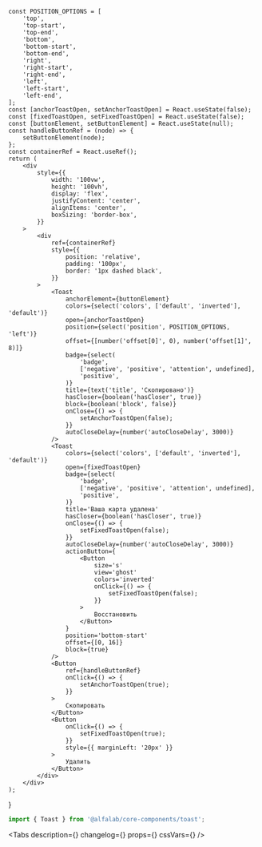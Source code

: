 

<Meta title='Components/Toast' component={Toast} id='Toast' />

<!-- Canvas -->

    const POSITION_OPTIONS = [
        'top',
        'top-start',
        'top-end',
        'bottom',
        'bottom-start',
        'bottom-end',
        'right',
        'right-start',
        'right-end',
        'left',
        'left-start',
        'left-end',
    ];
    const [anchorToastOpen, setAnchorToastOpen] = React.useState(false);
    const [fixedToastOpen, setFixedToastOpen] = React.useState(false);
    const [buttonElement, setButtonElement] = React.useState(null);
    const handleButtonRef = (node) => {
        setButtonElement(node);
    };
    const containerRef = React.useRef();
    return (
        <div
            style={{
                width: '100vw',
                height: '100vh',
                display: 'flex',
                justifyContent: 'center',
                alignItems: 'center',
                boxSizing: 'border-box',
            }}
        >
            <div
                ref={containerRef}
                style={{
                    position: 'relative',
                    padding: '100px',
                    border: '1px dashed black',
                }}
            >
                <Toast
                    anchorElement={buttonElement}
                    colors={select('colors', ['default', 'inverted'], 'default')}
                    open={anchorToastOpen}
                    position={select('position', POSITION_OPTIONS, 'left')}
                    offset={[number('offset[0]', 0), number('offset[1]', 8)]}
                    badge={select(
                        'badge',
                        ['negative', 'positive', 'attention', undefined],
                        'positive',
                    )}
                    title={text('title', 'Скопировано')}
                    hasCloser={boolean('hasCloser', true)}
                    block={boolean('block', false)}
                    onClose={() => {
                        setAnchorToastOpen(false);
                    }}
                    autoCloseDelay={number('autoCloseDelay', 3000)}
                />
                <Toast
                    colors={select('colors', ['default', 'inverted'], 'default')}
                    open={fixedToastOpen}
                    badge={select(
                        'badge',
                        ['negative', 'positive', 'attention', undefined],
                        'positive',
                    )}
                    title='Ваша карта удалена'
                    hasCloser={boolean('hasCloser', true)}
                    onClose={() => {
                        setFixedToastOpen(false);
                    }}
                    autoCloseDelay={number('autoCloseDelay', 3000)}
                    actionButton={
                        <Button
                            size='s'
                            view='ghost'
                            colors='inverted'
                            onClick={() => {
                                setFixedToastOpen(false);
                            }}
                        >
                            Восстановить
                        </Button>
                    }
                    position='bottom-start'
                    offset={[0, 16]}
                    block={true}
                />
                <Button
                    ref={handleButtonRef}
                    onClick={() => {
                        setAnchorToastOpen(true);
                    }}
                >
                    Скопировать
                </Button>
                <Button
                    onClick={() => {
                        setFixedToastOpen(true);
                    }}
                    style={{ marginLeft: '20px' }}
                >
                    Удалить
                </Button>
            </div>
        </div>
    );
}

<Story name='Toast'>
    <ToastExample />
</Story>

<!-- Docs -->

<ComponentHeader
    name='Toast'
    version={version}
    package={name}
    design='https://www.figma.com/file/cdNnkh2QdxuvYLrBm4cubM/Web-%3A%3A-Core-Default-Components?node-id=10153%3A65922'
/>

```jsx
import { Toast } from '@alfalab/core-components/toast';
```

<Tabs
    description={<Description />}
    changelog={<Changelog />}
    props={<ArgsTable of={ToastTS} />}
    cssVars={<CssVars css={styles} />}
/>

